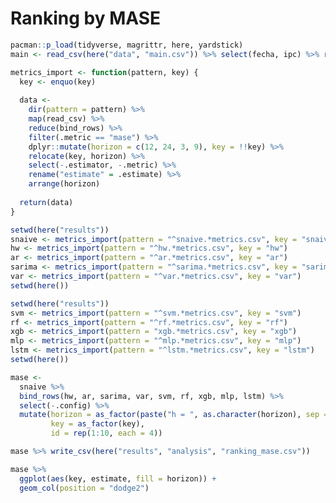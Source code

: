 # Ranking by MASE

```r
pacman::p_load(tidyverse, magrittr, here, yardstick)
main <- read_csv(here("data", "main.csv")) %>% select(fecha, ipc) %>% rowid_to_column(".row")
```

```r
metrics_import <- function(pattern, key) {
  key <- enquo(key)
  
  data <- 
    dir(pattern = pattern) %>% 
    map(read_csv) %>% 
    reduce(bind_rows) %>% 
    filter(.metric == "mase") %>% 
    dplyr::mutate(horizon = c(12, 24, 3, 9), key = !!key) %>% 
    relocate(key, horizon) %>% 
    select(-.estimator, -.metric) %>% 
    rename("estimate" = .estimate) %>% 
    arrange(horizon)
  
  return(data)
}
```

```r
setwd(here("results"))
snaive <- metrics_import(pattern = "^snaive.*metrics.csv", key = "snaive")
hw <- metrics_import(pattern = "^hw.*metrics.csv", key = "hw")
ar <- metrics_import(pattern = "^ar.*metrics.csv", key = "ar")
sarima <- metrics_import(pattern = "^sarima.*metrics.csv", key = "sarima")
var <- metrics_import(pattern = "^var.*metrics.csv", key = "var")
setwd(here())
```

```r
setwd(here("results"))
svm <- metrics_import(pattern = "^svm.*metrics.csv", key = "svm")
rf <- metrics_import(pattern = "^rf.*metrics.csv", key = "rf")
xgb <- metrics_import(pattern = "xgb.*metrics.csv", key = "xgb")
mlp <- metrics_import(pattern = "^mlp.*metrics.csv", key = "mlp")
lstm <- metrics_import(pattern = "^lstm.*metrics.csv", key = "lstm")
setwd(here())
```

```r
mase <- 
  snaive %>% 
  bind_rows(hw, ar, sarima, var, svm, rf, xgb, mlp, lstm) %>% 
  select(-.config) %>% 
  mutate(horizon = as_factor(paste("h = ", as.character(horizon), sep = "")),
         key = as_factor(key),
         id = rep(1:10, each = 4))
```

```r
mase %>% write_csv(here("results", "analysis", "ranking_mase.csv"))
```

```r
mase %>% 
  ggplot(aes(key, estimate, fill = horizon)) +
  geom_col(position = "dodge2")
```
